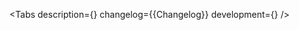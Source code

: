 

<Meta of={Stories} />

<ComponentHeader name='CodeInput' children='Используется для ввода кода.' />

<Tabs
    description={<Description />}
    changelog={<Markdown>{Changelog}</Markdown>}
    development={<Development />}
/>
